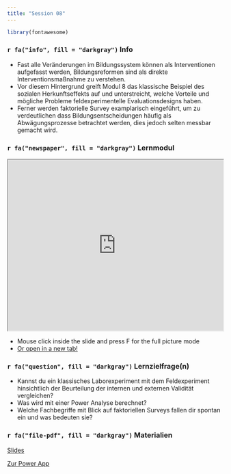 ```yaml
---
title: "Session 08"
---
```


```r
library(fontawesome)
```


### `r fa("info", fill = "darkgray")` Info

- Fast alle Veränderungen im Bildungssystem können als Interventionen aufgefasst werden, Bildungsreformen sind als direkte Interventionsmaßnahme zu verstehen. 
- Vor diesem Hintergrund greift Modul 8 das klassische Beispiel des sozialen Herkunftseffekts auf und unterstreicht, welche Vorteile und mögliche Probleme feldexperimentelle Evaluationsdesigns haben.
- Ferner werden faktorielle Survey examplarisch eingeführt, um zu verdeutlichen dass Bildungsentscheidungen häufig als Abwägungsprozesse betrachtet werden, dies jedoch selten messbar gemacht wird.

### `r fa("newspaper", fill = "darkgray")`  Lernmodul

 <iframe src="https://www.studon.fau.de/studon/data/StudOn/lm_data/lm_5378264/index.html#/" width="100%" height="400" style="border:border:1px solid black;" allow="fullscreen">
</iframe>

- Mouse click inside the slide and press F for the full picture mode
- <a href="https://www.studon.fau.de/studon/data/StudOn/lm_data/lm_5378264/index.html#/" target="_blank">Or open in a new tab!</a>



### `r fa("question", fill = "darkgray")` Lernzielfrage(n)

- Kannst du ein klassisches Laborexperiment mit dem Feldexperiment hinsichtlich der Beurteilung der internen und externen Validität vergleichen? 
- Was wird mit einer Power Analyse berechnet?
- Welche Fachbegriffe mit Blick auf faktoriellen Surveys fallen dir spontan ein und was bedeuten sie?

### `r fa("file-pdf", fill = "darkgray")` Materialien

<a href="https://www.studon.fau.de/file3912925_download.html" class="btn btn-secondary"> Slides</a>

<a href="http://edgar-treischl.de/apps/power-analysis/" class="btn btn-primary">Zur Power App</a>










